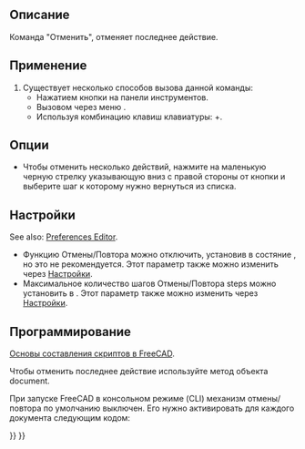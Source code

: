 <languages/>

{{Docnav/ru
|
|[[Std_Redo/ru|Команда "Вернуть"]]
|[[Std_Edit_Menu/ru|Меню "Правка"]]
|IconL=
|IconR=Std_Redo.svg
|IconC=Freecad.svg
}}

{{GuiCommand/ru
|Name=Std_Undo
|Name/ru=Отменить
|MenuLocation=Правка → Отменить
|Workbenches=Все
|Shortcut={{KEY|Ctrl}}+{{KEY|Z}}
|SeeAlso=[[Std_Redo/ru|Вернуть]]
}}

<span id="Description"></span>
==Описание==

Команда "Отменить", отменяет последнее действие.

<span id="Usage"></span>
==Применение==

<div class="mw-translate-fuzzy">
# Существует несколько способов вызова данной команды:
#* Нажатием кнопки {{Button|[[Image:Std_Undo.svg|16px]] [[Std_Undo/ru|Отменить]]}} на панели инструментов.
#* Вызовом через меню {{MenuCommand|Правка → [[Image:Std_Undo.svg|16px]] Отменить}}.
#* Используя комбинацию клавиш клавиатуры: {{KEY|Ctrl}}+{{KEY|Z}}.
</div>

<span id="Options"></span>
==Опции==

<div class="mw-translate-fuzzy">
* Чтобы отменить несколько действий, нажмите на маленькую черную стрелку указывающую вниз с правой стороны от кнопки {{Button|[[Image:Std_Undo.svg|16px]] [[Std_Undo/ru|Отмена]]}} и выберите шаг к которому нужно вернуться из списка.
</div>

<span id="Preferences"></span>
==Настройки==

See also: [[Preferences_Editor|Preferences Editor]].

<div class="mw-translate-fuzzy">
* Функцию Отмены/Повтора можно отключить, установив {{MenuCommand|Инструменты → Редактор параметров... → Base App → Preferences → Document → UsingUndo}} в состяние {{FALSE}}, но это не рекомендуется. Этот параметр также можно изменить через [[Preferences_Editor/ru#Документ|Настройки]].
* Максимальное количество шагов Отмены/Повтора steps можно установить в {{MenuCommand|Инструменты → Редактор параметров... → BaseApp → Preferences → Document → MaxUndoSize}}. Этот параметр также можно изменить через [[Preferences_Editor/ru#Документ|Настройки]].
</div>

<span id="Scripting"></span>
==Программирование==

<div class="mw-translate-fuzzy">
{{Emphasis|Смотрите так же:}} [[FreeCAD_Scripting_Basics/ru|Основы составления скриптов в FreeCAD]].
</div>

<div class="mw-translate-fuzzy">
Чтобы отменить последнее действие используйте метод {{incode|undo}} объекта document.
</div>

{{Code|code=
import FreeCAD

FreeCAD.ActiveDocument.undo()
}}

При запуске FreeCAD в консольном режиме (CLI) механизм отмены/повтора по умолчанию выключен. Его нужно активировать для каждого документа следующим кодом:

{{Code|code=
import FreeCAD

FreeCAD.ActiveDocument.UndoMode = 1
}}


{{Docnav/ru
|
|[[Std_Redo/ru|Команда "Вернуть"]]
|[[Std_Edit_Menu/ru|Меню "Правка"]]
|IconL=
|IconR=Std_Redo.svg
|IconC=Freecad.svg
}}

{{Std_Base_navi{{#translation:}}}}
{{Userdocnavi{{#translation:}}}}